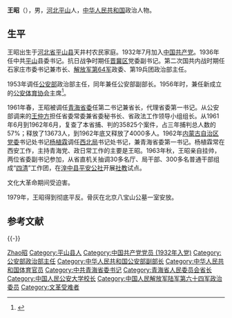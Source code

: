 {{Otheruses|other=名为王昭的其他人物|王昭}}

'''王昭'''（{{bd|1917年||1970年|2月12日|catIdx=Wang,王}}），男，[[河北省|河北]][[平山县|平山]]人，[[中华人民共和国|中华人民共和国]]政治人物。

== 生平 ==
王昭出生于[[河北省|河北省]][[平山县|平山县]]天井村农民家庭。1932年7月加入[[中国共产党|中国共产党]]。1936年任中共[[平山|平山]]县委书记。抗日战争时期任[[晋冀区|晋冀区]]党委副书记。第二次国共内战时期任石家庄市委书记兼市长、[[中国人民解放军第64军|解放军第64军]]政委、第19兵团政治部主任。

1953年调任[[中华人民共和国公安部|公安部]]政治部主任，同年兼任公安部副部长。1956年时，兼任新成立的[[中国前卫体育协会|公安体育协会]]主席<ref>{{Cite web |url=http://www.cpd.com.cn/n1695/n3559/c1066762/content_4.html |title=中国前卫体协：健体强警这十年 |accessdate=2018-09-21 |author=李科 |date=2011-01-24 |work= |publisher=中国警察网，来源：人民公安报 |language=Zh-hans |archive-date=2018-09-21 |archive-url=https://web.archive.org/web/20180921075923/http://www.cpd.com.cn/n1695/n3559/c1066762/content_4.html |dead-url=no }}</ref>。

1961年春，王昭被调任[[中国共产党青海省委员会|青海省委]]任第二书记兼省长，代理省委第一书记。从公安部调来的[[王仲方|王仲方]]担任省委常委兼省委秘书长、省政法工作领导小组组长。从1961年6月到1962年6月，复查了本省捕、判的35825个案件，占三年捕判总人数的57%；释放了13673人，到1962年底又释放了4000多人。1962年[[内蒙古自治区党委|内蒙古自治区党委]]书记处书记[[杨植霖|杨植霖]]调任[[西北局|西北局]]书记处书记，兼青海省委第一书记。杨植霖常在西安工作，主持青海党、政日常工作的主要是王昭。1963年秋，王昭亲自挂帅，两位省委副书记参加，从省直机关抽调30多名厅、局干部、300多名普通干部组成“[[四清|四清]]”工作团，在[[湟中县|湟中县]][[平安镇_(海东市)|平安公社]]开展[[社教|社教]]试点。

文化大革命期间受迫害。

1979年，王昭得到彻底平反。骨灰在北京八宝山公墓一室安放。

== 参考文献 ==
{{Reflist}}

{{-}}
{{start box}}
{{s-ppo|cpc}}
{{s-before|[[高峰_(1914年)|高峰]]}}
{{s-title|[[中国共产党青海省委员会|中国共产党青海省委员会]]书记|1961年8月－1962年11月}}
{{s-after|[[楊植霖|楊植霖]]}}
{{s-before|[[袁任远|袁任远]]}}
{{s-title|[[青海省人民委员会|青海省人民委员会]][[青海行政长官列表|省长]]|1962年6月－1967年3月}}
{{s-after|[[刘贤权|刘贤权]]|[[青海省革命委员会|青海省革命委员会]]主任}}
{{s-edu}}
{{s-before|[[罗瑞卿|罗瑞卿]]}}
{{s-title|[[中国人民公安大学|中国人民公安学院]]院长|1953年1月－1958年12月}}
{{s-vacant|next=[[王文同|王文同]]}}
{{end box}}

{{中华人民共和国青海省正职领导人|nocat}}
{{青海行政长官}}
{{石家庄市市长|ROC}}

{{Authority control}}

{{DEFAULTSORT:Wang王}}
[[Category:王姓|Zhao昭]]
[[Category:平山县人|Category:平山县人]]
[[Category:中国共产党党员_(1932年入党)|Category:中国共产党党员 (1932年入党)]]
[[Category:公安部政治部主任|Category:公安部政治部主任]]
[[Category:中华人民共和国公安部副部长|Category:中华人民共和国公安部副部长]]
[[Category:中华人民共和国体育官员|Category:中华人民共和国体育官员]]
[[Category:中共青海省委书记|Category:中共青海省委书记]]
[[Category:青海省人民委员会省长|Category:青海省人民委员会省长]]
[[Category:中国人民公安大学校长|Category:中国人民公安大学校长]]
[[Category:中国人民解放军陆军第六十四军政治委员|Category:中国人民解放军陆军第六十四军政治委员]]
[[Category:文革受难者|Category:文革受难者]]